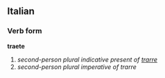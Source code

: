 ==Italian==
===Verb form===
'''traete'''

# ''second-person plural indicative present of [[trarre]]''
# ''second-person plural imperative of trarre''